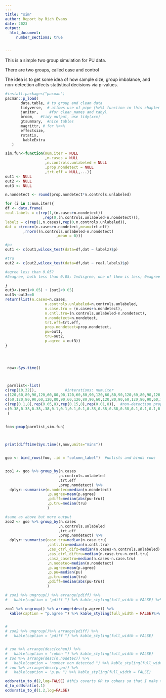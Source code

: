 ```yaml
---
---
title: "sim"
author: Report by Rich Evans
date: 2023
output: 
  html_document:
     number_sections: true


---
```


This is a simple two group simulation for PU data. 

There are two groups, called case and control

The idea is to get some idea of how sample size, group imbalance, and non-detection affects statistical decisions via p-values.

```r
#install.packages("pacman")
pacman::p_load(
       data.table, # to group and clean data
       tidyverse,  # allows use of pipe (%>%) function in this chapter
       janitor,     #for clean_names and tabyl
       broom,   #tidy output, use tidy(xxx)
       gtsummary,  #nice tables
       magrittr, # for %<>%
       effectsize,
       rstatix,
        kableExtra
   ) 
```




```r

sim.fun<-function(num.iter = NULL
                  ,n.cases = NULL    
                  ,n.controls.unlabeled = NULL          
                  ,prop.nondetect = NULL
                  ,trt.eff = NULL,...){
out1 <- NULL
out2 <- NULL
out3 <- NULL

n.nondetect <- round(prop.nondetect*n.controls.unlabeled)

for (i in 1:num.iter){
df <- data.frame(
real.labels = c(rep(1,(n.cases+n.nondetect))
                 ,rep(0,(n.controls.unlabeled-n.nondetect))),
labelz = c(rep(1,n.cases),rep(0,n.controls.unlabeled)),
dat = c(rnorm(n.cases+n.nondetect,mean=trt.eff)
        ,rnorm((n.controls.unlabeled-n.nondetect)
                       ,mean = 0)))

#pu
out1 <- c(out1,wilcox_test(data=df,dat ~ labelz)$p)

#tru
out2 <- c(out2,wilcox_test(data=df,dat ~ real.labels)$p)

#agree less than 0.05?
#2=agree, both less than 0.05; 1=disgree, one of them is less; 0=agree both are above agree

}
out3<-(out1<0.05) + (out2<0.05)
out3<-out3==0
return(list(n.cases=n.cases,
                  n.controls.unlabeled=n.controls.unlabeled,
                  n.case.tru = (n.cases+n.nondetect),
                  n.cntl.tru=(n.controls.unlabeled-n.nondetect),
                  n.nondetect=n.nondetect,
                  trt.eff=trt.eff,
                  prop.nondetect=prop.nondetect,
                  pu=out1,
                  tru=out2,
                  p.agree = out3))
}


                    
```





```r
 now<-Sys.time()


 
 parmlist<-list(
c(rep(10,32)),             #interations; num.iter
c(120,60,80,90,120,60,80,90,120,60,80,90,120,60,80,90,120,60,80,90,120,60,80,90,120,60,80,90,120,60,80,90),  #cases; n.cases
c(60,120,80,90,60,120,80,90,60,120,80,90,60,120,80,90,60,120,80,90,60,120,80,90,60,120,80,90,60,120,80,90),  #controls unlabeled
c(rep(0.1,8),rep(0.05,8),rep(0.15,8),rep(0.01,8)),  #non-detection proportion       
c(0.38,0.38,0.38,.38,0.1,0.1,0.1,0.1,0.38,0.38,0.38,0.38,0.1,0.1,0.1,0.1,0.38,0.38,0.38,.38,0.1,0.1,0.1,0.1,0.38,0.38,0.38,0.38,0.1,0.1,0.1,0.1) #treat effect
 )
 

foo<-pmap(parmlist,sim.fun)



print(difftime(Sys.time(),now,units="mins"))


goo <- bind_rows(foo, .id = "column_label")  #unlists and binds rows


zoo1 <- goo %>% group_by(n.cases
                        ,n.controls.unlabeled
                        ,trt.eff
                        ,prop.nondetect) %>% 
  dplyr::summarise(n.nodetec=median(n.nondetect)
                   ,p.agree=mean(p.agree)
                   ,pdiff=median(abs(pu-tru))
                   ,p.tru=median(tru)
                   )

#same as above but more output
zoo2 <- goo %>% group_by(n.cases
                        ,n.controls.unlabeled
                        ,trt.eff
                        ,prop.nondetect) %>% 
  dplyr::summarise(case.tru=median(n.case.tru)
                   ,cntl.tru=median(n.cntl.tru)
                   ,cas_ctrl_difz=median(n.cases-n.controls.unlabeled)
                   ,cas_ctrl_diftru=median(n.case.tru-n.cntl.tru)
                   ,casz_casetru=median(n.cases-n.case.tru)
                   ,n.nodetec=median(n.nondetect)
                   ,p.agree=mean(p.agree)
                   ,p.pu=median(pu)
                   ,p.tru=median(tru)
                   ,pdiff=median(abs(pu-tru))
                   ) 

# zoo1 %>% ungroup() %>% arrange(pdiff) %>% 
#   kable(caption = "pdiff ") %>% kable_styling(full_width = FALSE) %>% kable_classic()

zoo1 %>% ungroup() %>% arrange(desc(p.agree)) %>%
  kable(caption = "p.agree ") %>% kable_styling(full_width = FALSE)%>% kable_classic()


# 
# zoo2 %>% ungroup()%>% arrange(pdiff) %>% 
#   kable(caption = "pdiff ") %>% kable_styling(full_width = FALSE)


# zoo %>% arrange(desc(cohen)) %>% 
#   kable(caption = "cohen ") %>% kable_styling(full_width = FALSE)
# zoo %>% arrange(desc(n.nodetec)) %>% 
#   kable(caption = "number non detected ") %>% kable_styling(full_width = FALSE)
# zoo %>% arrange(desc(p.pu)) %>% 
#   kable(caption = "p.pu ") %>% kable_styling(full_width = FALSE)

oddsratio_to_d(2,log=FALSE) #this coverts OR to cohens so that I make this like SNPs data
d_to_oddsratio(.1)
oddsratio_to_d(1.2,log=FALSE)
 
```



